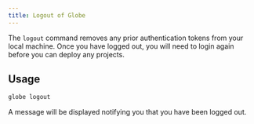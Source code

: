 ```yaml
---
title: Logout of Globe
---
```


The `logout` command removes any prior authentication tokens from your local machine. Once you have logged out, you will need to login again before you can deploy any projects.

## Usage

```bash
globe logout
```

A message will be displayed notifying you that you have been logged out.

